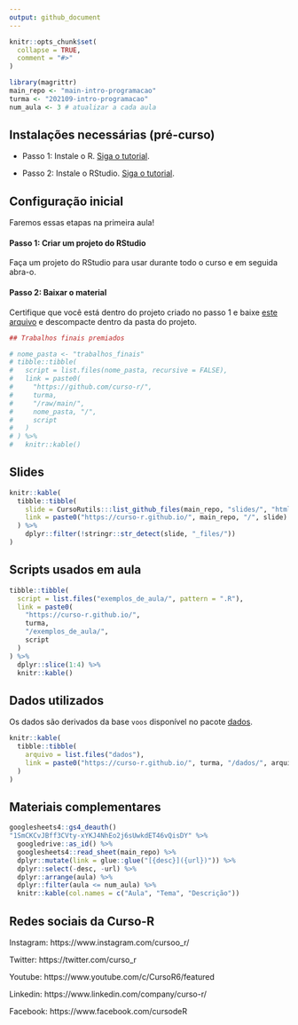 ```yaml
---
output: github_document
---
```


<!-- README.md is generated from README.Rmd. Please edit that file -->

```r
knitr::opts_chunk$set(
  collapse = TRUE,
  comment = "#>"
)

library(magrittr)
main_repo <- "main-intro-programacao"
turma <- "202109-intro-programacao"
num_aula <- 3 # atualizar a cada aula
```



## Instalações necessárias (pré-curso)

- Passo 1: Instale o R. [Siga o tutorial](https://livro.curso-r.com/1-1-instalacao-do-r.html).

- Passo 2: Instale o RStudio. [Siga o tutorial](https://livro.curso-r.com/1-2-instalacao-do-rstudio.html).

## Configuração inicial

Faremos essas etapas na primeira aula!

#### Passo 1: Criar um projeto do RStudio

Faça um projeto do RStudio para usar durante todo o curso e em seguida abra-o.

#### Passo 2: Baixar o material

Certifique que você está dentro do projeto criado no passo 1 e baixe [este arquivo](https://github.com/curso-r/main-intro-programacao/raw/master/material_do_curso.zip) e descompacte dentro da pasta do projeto.




```r
## Trabalhos finais premiados

# nome_pasta <- "trabalhos_finais"
# tibble::tibble(
#   script = list.files(nome_pasta, recursive = FALSE),
#   link = paste0(
#     "https://github.com/curso-r/",
#     turma,
#     "/raw/main/",
#     nome_pasta, "/",
#     script
#   )
# ) %>% 
#   knitr::kable()
```

## Slides

```r
knitr::kable(
  tibble::tibble(
    slide = CursoRutils:::list_github_files(main_repo, "slides/", "html"),
    link = paste0("https://curso-r.github.io/", main_repo, "/", slide)
  ) %>% 
    dplyr::filter(!stringr::str_detect(slide, "_files/")) 
)
```

## Scripts usados em aula

```r
tibble::tibble(
  script = list.files("exemplos_de_aula/", pattern = ".R"),
  link = paste0(
    "https://curso-r.github.io/",
    turma,
    "/exemplos_de_aula/",
    script
  )
) %>%
  dplyr::slice(1:4) %>% 
  knitr::kable()

```

## Dados utilizados

Os dados são derivados da base `voos` disponível no pacote [dados](https://cienciadedatos.github.io/dados/).



```r

knitr::kable(
  tibble::tibble(
    arquivo = list.files("dados"),
    link = paste0("https://curso-r.github.io/", turma, "/dados/", arquivo)
  )
)
```



## Materiais complementares


```r
googlesheets4::gs4_deauth()
"1SmCKCvJBff3CVty-xYKJ4NhEo2j6sUwkdET46vQisDY" %>% 
  googledrive::as_id() %>% 
  googlesheets4::read_sheet(main_repo) %>%
  dplyr::mutate(link = glue::glue("[{desc}]({url})")) %>%
  dplyr::select(-desc, -url) %>%
  dplyr::arrange(aula) %>% 
  dplyr::filter(aula <= num_aula) %>% 
  knitr::kable(col.names = c("Aula", "Tema", "Descrição")) 

```



## Redes sociais da Curso-R

Instagram: https://www.instagram.com/cursoo_r/

Twitter: https://twitter.com/curso_r

Youtube: https://www.youtube.com/c/CursoR6/featured

Linkedin: https://www.linkedin.com/company/curso-r/

Facebook: https://www.facebook.com/cursodeR


